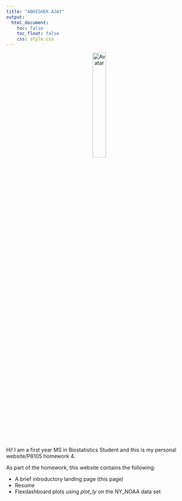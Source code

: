 ```yaml
---
title: "ABHISHEK AJAY"
output:
  html_document:
    toc: false
    toc_float: false
    css: style.css
---
```


<body background="images/bg.jpg">
<center><img src="images/me.jpg" alt="Avatar" width="27%" class="center"></center>

<p>
  Hi! I am a first year MS in Biostatistics Student and this is my personal website/P8105 homework 4. 
</p>

<p>
  As part of the homework, this website contains the following:
<ul>
  <li>A brief introductory landing page (this page)</li> 
  <li>Resume</li>
  <li>Flexdashboard plots using *plot_ly* on the NY_NOAA data set</li>
</ul>
</p>

<!-- Photo by Riccardo Chiarini on Unsplash -->
